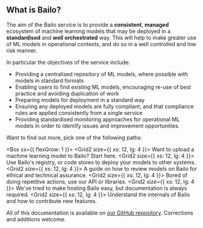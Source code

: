 
## What is Bailo?

The aim of the Bailo service is to provide a **consistent**, **managed** ecosystem of machine learning models that may
be deployed in a **standardised** and **well orchestrated** way. This will help to make greater use of ML models in
operational contexts, and do so in a well controlled and low risk manner.

In particular the objectives of the service include:

- Providing a centralised repository of ML models, where possible with models in standard formats
- Enabling users to find existing ML models, encouraging re-use of best practice and avoiding duplication of work
- Preparing models for deployment in a standard way
- Ensuring any deployed models are fully compliant, and that compliance rules are applied consistently from a single
  service
- Providing standardised monitoring approaches for operational ML models in order to identify issues and improvement
  opportunities.

Want to find out more, pick one of the following paths:

<Box sx={{ flexGrow: 1 }}>
  <Grid2 container spacing={2}>
    <Grid2 size={{ xs: 12, lg: 4 }}>
      <IntroCard title='Make a Model' user='for data scientists' url='./docs/users/upload-a-model/why-upload-a-model'>
        Want to upload a machine learning model to Bailo? Start here.
      </IntroCard>
    </Grid2>
    <Grid2 size={{ xs: 12, lg: 4 }}>
      <IntroCard
        title='Model Deployments'
        user='for model consumers'
        url='./docs/users/deployments/requesting-a-deployment'
      >
        Use Bailo's registry, or code stores to deploy your models to other systems.
      </IntroCard>
    </Grid2>
    <Grid2 size={{ xs: 12, lg: 4 }}>
      <IntroCard title='Approvals' user='for accreditors' url='./docs/users/approvals'>
        A guide on how to review models on Bailo for ethical and technical assurance.
      </IntroCard>
    </Grid2>
    <Grid2 size={{ xs: 12, lg: 4 }}>
      <IntroCard title='Automation' user='for developers' url='./docs/users/automation/python-client'>
        Bored of doing repetitive actions, use our API or libraries.
      </IntroCard>
    </Grid2>
    <Grid2 size={{ xs: 12, lg: 4 }}>
      <IntroCard
        title='Manage Bailo'
        user='for administrators'
        url='./docs/administration/getting-started/building-the-bailo-image'
      >
        We've tried to make hosting Bailo easy, but documentation is always required.
      </IntroCard>
    </Grid2>
    <Grid2 size={{ xs: 12, lg: 4 }}>
      <IntroCard title='Bailo Development' user='for engineers' url='./docs/developers/contributing'>
        Understand the internals of Bailo and how to contribute new features.
      </IntroCard>
    </Grid2>
  </Grid2>
</Box>

All of this documentation is available on [our GitHub repository](https://github.com/gchq/Bailo/tree/main/pages/docs).
Corrections and additions welcome.

